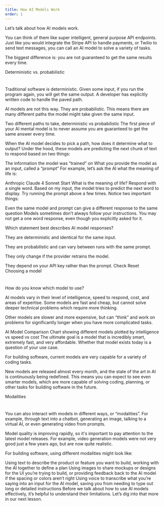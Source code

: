 ```yaml
---
title: How AI Models Work
order: 1
---
```


<MuxPlayer playbackId="00SK9XD8m5fIm100PWABbCMNLn00geS7EwpcGM7JQW02oaU" />




Let’s talk about how AI models work.

You can think of them like super intelligent, general purpose API endpoints. Just like you would integrate the Stripe API to handle payments, or Twilio to send text messages, you can call an AI model to solve a variety of tasks.

The biggest difference is: you are not guaranteed to get the same results every time.

Deterministic vs. probabilistic
#

Traditional software is deterministic. Given some input, if you run the program again, you will get the same output. A developer has explicitly written code to handle the paved path.

AI models are not this way. They are probabilistic. This means there are many different paths the model might take given the same input.

Two different paths to take, deterministic vs probabilistic
The first piece of your AI mental model is to never assume you are guaranteed to get the same answer every time.

When the AI model decides to pick a path, how does it determine what to output? Under the hood, these models are predicting the next chunk of text to respond based on two things:

The information the model was “trained” on
What you provide the model as an input, called a “prompt”
For example, let’s ask the AI what the meaning of life is:

Anthropic Claude 4 Sonnet
Start
What is the meaning of life? Respond with a single word.
Based on my input, the model tries to predict the next word to display. Try running the prompt above a few times. Notice two important things:

Even the same model and prompt can give a different response to the same question
Models sometimes don’t always follow your instructions.
You may not get a one word response, even though you explicitly asked for it.

Which statement best describes AI model responses?

They are deterministic and identical for the same input.

They are probabilistic and can vary between runs with the same prompt.

They only change if the provider retrains the model.

They depend on your API key rather than the prompt.
Check
Reset
Choosing a model
#

How do you know which model to use?

AI models vary in their level of intelligence, speed to respond, cost, and areas of expertise. Some models are fast and cheap, but cannot solve deeper technical problems which require more thinking.

Other models are slower and more expensive, but can “think” and work on problems for significantly longer when you have more complicated tasks.

AI Model Comparison Chart showing different models plotted by intelligence vs speed vs cost
The ultimate goal is a model that is incredibly smart, extremely fast, and very affordable. Whether that model exists today is a question of your use case.

For building software, current models are very capable for a variety of coding tasks.

New models are released almost every month, and the state of the art in AI is continuously being redefined. This means you can expect to see even smarter models, which are more capable of solving coding, planning, or other tasks for building software in the future.

Modalities
#

You can also interact with models in different ways, or “modalities”. For example, through text into a chatbot, generating an image, talking to a virtual AI, or even generating video from prompts.

Model quality is improving rapidly, so it's important to pay attention to the latest model releases. For example, video generation models were not very good just a few years ago, but are now quite realistic.


For building software, using different modalities might look like:

Using text to describe the product or feature you want to build, working with the AI together to define a plan
Using images to share mockups or designs for the UI you’re trying to build, or providing feedback back to the AI model if the spacing or colors aren’t right
Using voice to transcribe what you’re saying into an input for the AI model, saving you from needing to type out long or detailed instructions
Before we talk about how to use AI models effectively, it’s helpful to understand their limitations. Let’s dig into that more in our next lesson.
